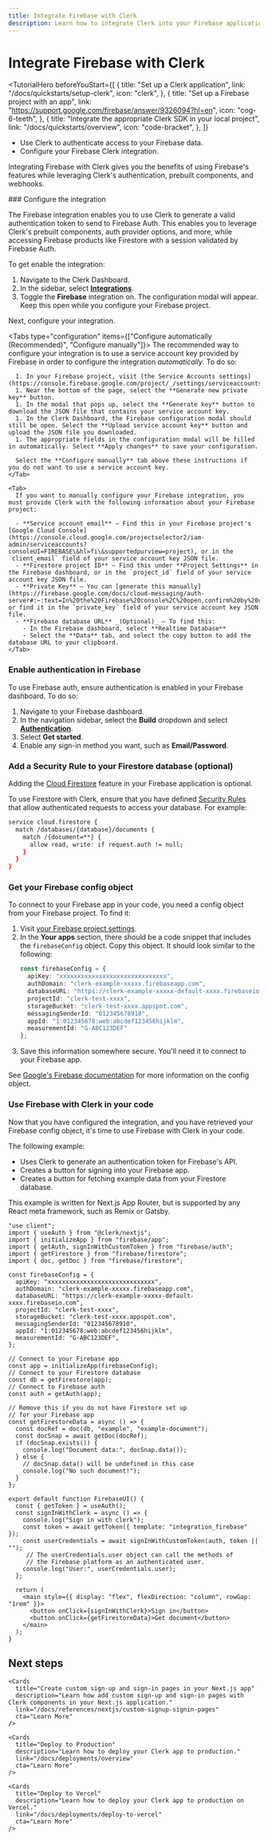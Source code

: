 ```yaml
---
title: Integrate Firebase with Clerk
description: Learn how to integrate Clerk into your Firebase application.
---
```


# Integrate Firebase with Clerk

<TutorialHero
  beforeYouStart={[
    {
      title: "Set up a Clerk application",
      link: "/docs/quickstarts/setup-clerk",
      icon: "clerk",
    },
    {
      title: "Set up a Firebase project with an app",
      link: "https://support.google.com/firebase/answer/9326094?hl=en",
      icon: "cog-6-teeth",
    },
    {
      title: "Integrate the appropriate Clerk SDK in your local project",
      link: "/docs/quickstarts/overview",
      icon: "code-bracket",
    },
  ]}
>
  - Use Clerk to authenticate access to your Firebase data.
  - Configure your Firebase Clerk integration.
</TutorialHero>

Integrating Firebase with Clerk gives you the benefits of using Firebase's features while leveraging Clerk's authentication, prebuilt components, and webhooks.

<Steps>
  ### Configure the integration

  The Firebase integration enables you to use Clerk to generate a valid authentication token to send to Firebase Auth. This enables you to leverage Clerk's prebuilt components, auth provider options, and more, while accessing Firebase products like Firestore with a session validated by Firebase Auth.

  To get enable the integration:

  1. Navigate to the Clerk Dashboard.
  1. In the sidebar, select **[Integrations](https://dashboard.clerk.com/last-active?path=integrations)**.
  1. Toggle the **Firebase** integration on. The configuration modal will appear. Keep this open while you configure your Firebase project.

  Next, configure your integration.

  <Tabs type="configuration" items={["Configure automatically (Recommended)", "Configure manually"]}>
    <Tab>
      The recommended way to configure your integration is to use a service account key provided by Firebase in order to configure the integration _automatically_. To do so:

      1. In your Firebase project, visit [the Service Accounts settings](https://console.firebase.google.com/project/_/settings/serviceaccounts/adminsdk).
      1. Near the bottom of the page, select the **Generate new private key** button.
      1. In the modal that pops up, select the **Generate key** button to download the JSON file that contains your service account key.
      1. In the Clerk Dashboard, the Firebase configuration modal should still be open. Select the **Upload service account key** button and upload the JSON file you downloaded.
      1. The appropriate fields in the configuration modal will be filled in automatically. Select **Apply changes** to save your configuration.

      Select the **Configure manually** tab above these instructions if you do not want to use a service account key.
    </Tab>

    <Tab>
      If you want to manually configure your Firebase integration, you must provide Clerk with the following information about your Firebase project:

      - **Service account email** – Find this in your Firebase project's [Google Cloud Console](https://console.cloud.google.com/projectselector2/iam-admin/serviceaccounts?consoleUI=FIREBASE\&hl=fi\&supportedpurview=project), or in the `client_email` field of your service account key JSON file.
      - **Firestore project ID** – Find this under **Project Settings** in the Firebase dashboard, or in the `project_id` field of your service account key JSON file.
      - **Private Key** – You can [generate this manually](https://firebase.google.com/docs/cloud-messaging/auth-server#:~:text=In%20the%20Firebase%20console%2C%20open,confirm%20by%20clicking%20Generate%20Key.), or find it in the `private_key` field of your service account key JSON file.
      - **Firebase database URL** _(Optional)_ – To find this:
        - In the Firebase dashboard, select **Realtime Database**
        - Select the **Data** tab, and select the copy button to add the database URL to your clipboard.
    </Tab>
  </Tabs>

  ### Enable authentication in Firebase

  To use Firebase auth, ensure authentication is enabled in your Firebase dashboard. To do so:

  1. Navigate to your Firebase dashboard.
  1. In the navigation sidebar, select the **Build** dropdown and select [**Authentication**](https://console.firebase.google.com/u/0/project/_/authentication).
  1. Select **Get started**.
  1. Enable any sign-in method you want, such as **Email/Password**.

  ### Add a Security Rule to your Firestore database (optional)

  Adding the [Cloud Firestore](https://firebase.google.com/docs/firestore/quickstart) feature in your Firebase application is optional.

  To use Firestore with Clerk, ensure that you have defined [Security Rules](https://firebase.google.com/docs/firestore/security/get-started) that allow authenticated requests to access your database. For example:

  ```bash
  service cloud.firestore {
    match /databases/{database}/documents {
      match /{document=**} {
        allow read, write: if request.auth != null;
      }
    }
  }
  ```

  ### Get your Firebase config object

  To connect to your Firebase app in your code, you need a config object from your Firebase project. To find it:

  1. Visit [your Firebase project settings](https://console.firebase.google.com/project/_/settings/general/).
  1. In the **Your apps** section, there should be a code snippet that includes the `firebaseConfig` object. Copy this object. It should look similar to the following:
     ```typescript
     const firebaseConfig = {
       apiKey: "xxxxxxxxxxxxxxxxxxxxxxxxxxxxxx",
       authDomain: "clerk-example-xxxxx.firebaseapp.com",
       databaseURL: "https://clerk-example-xxxxx-default-xxxx.firebaseio.com",
       projectId: "clerk-test-xxxx",
       storageBucket: "clerk-test-xxxx.appspot.com",
       messagingSenderId: "012345678910",
       appId: "1:012345678:web:abcdef123456hijklm",
       measurementId: "G-ABC123DEF"
     };
     ```
  1. Save this information somewhere secure. You'll need it to connect to your Firebase app.

  See [Google's Firebase documentation](https://support.google.com/firebase/answer/7015592) for more information on the config object.

  ### Use Firebase with Clerk in your code

  Now that you have configured the integration, and you have retrieved your Firebase config object, it's time to use Firebase with Clerk in your code.

  The following example:

  - Uses Clerk to generate an authentication token for Firebase's API.
  - Creates a button for signing into your Firebase app.
  - Creates a button for fetching example data from your Firestore database.

  This example is written for Next.js App Router, but is supported by any React meta framework, such as Remix or Gatsby.

  ```tsx {{ filename: 'app/firebase/page.tsx' }}
  "use client";
  import { useAuth } from "@clerk/nextjs";
  import { initializeApp } from "firebase/app";
  import { getAuth, signInWithCustomToken } from "firebase/auth";
  import { getFirestore } from "firebase/firestore";
  import { doc, getDoc } from "firebase/firestore";

  const firebaseConfig = {
    apiKey: "xxxxxxxxxxxxxxxxxxxxxxxxxxxxxx",
    authDomain: "clerk-example-xxxxx.firebaseapp.com",
    databaseURL: "https://clerk-example-xxxxx-default-xxxx.firebaseio.com",
    projectId: "clerk-test-xxxx",
    storageBucket: "clerk-test-xxxx.appspot.com",
    messagingSenderId: "012345678910",
    appId: "1:012345678:web:abcdef123456hijklm",
    measurementId: "G-ABC123DEF",
  };

  // Connect to your Firebase app
  const app = initializeApp(firebaseConfig);
  // Connect to your Firestore database
  const db = getFirestore(app);
  // Connect to Firebase auth
  const auth = getAuth(app);

  // Remove this if you do not have Firestore set up
  // for your Firebase app
  const getFirestoreData = async () => {
    const docRef = doc(db, "example", "example-document");
    const docSnap = await getDoc(docRef);
    if (docSnap.exists()) {
      console.log("Document data:", docSnap.data());
    } else {
      // docSnap.data() will be undefined in this case
      console.log("No such document!");
    }
  };

  export default function FirebaseUI() {
    const { getToken } = useAuth();
    const signInWithClerk = async () => {
      console.log("Sign in with clerk");
      const token = await getToken({ template: "integration_firebase" });
      const userCredentials = await signInWithCustomToken(auth, token || "");
       // The userCredentials.user object can call the methods of
       // the Firebase platform as an authenticated user.
      console.log("User:", userCredentials.user);
    };

    return (
      <main style={{ display: "flex", flexDirection: "column", rowGap: "1rem" }}>
        <button onClick={signInWithClerk}>Sign in</button>
        <button onClick={getFirestoreData}>Get document</button>
      </main>
    );
  }
  ```
</Steps>

## Next steps

<div className="container mx-auto my-4">
  <div className="grid grid-cols-1 gap-6 md:grid-cols-2">
    <Cards
      title="Use webhooks to sync Firebase data with Clerk"
      description="Learn how to sync Firebase auth or Firestore data with Clerk data using webhooks."
      link="/docs/integrations/webhooks/sync-data"
      cta="Learn More"
    />

    <Cards
      title="Create custom sign-up and sign-in pages in your Next.js app"
      description="Learn how add custom sign-up and sign-in pages with Clerk components in your Next.js application."
      link="/docs/references/nextjs/custom-signup-signin-pages"
      cta="Learn More"
    />

    <Cards
      title="Deploy to Production"
      description="Learn how to deploy your Clerk app to production."
      link="/docs/deployments/overview"
      cta="Learn More"
    />

    <Cards
      title="Deploy to Vercel"
      description="Learn how to deploy your Clerk app to production on Vercel."
      link="/docs/deployments/deploy-to-vercel"
      cta="Learn More"
    />
  </div>
</div>
